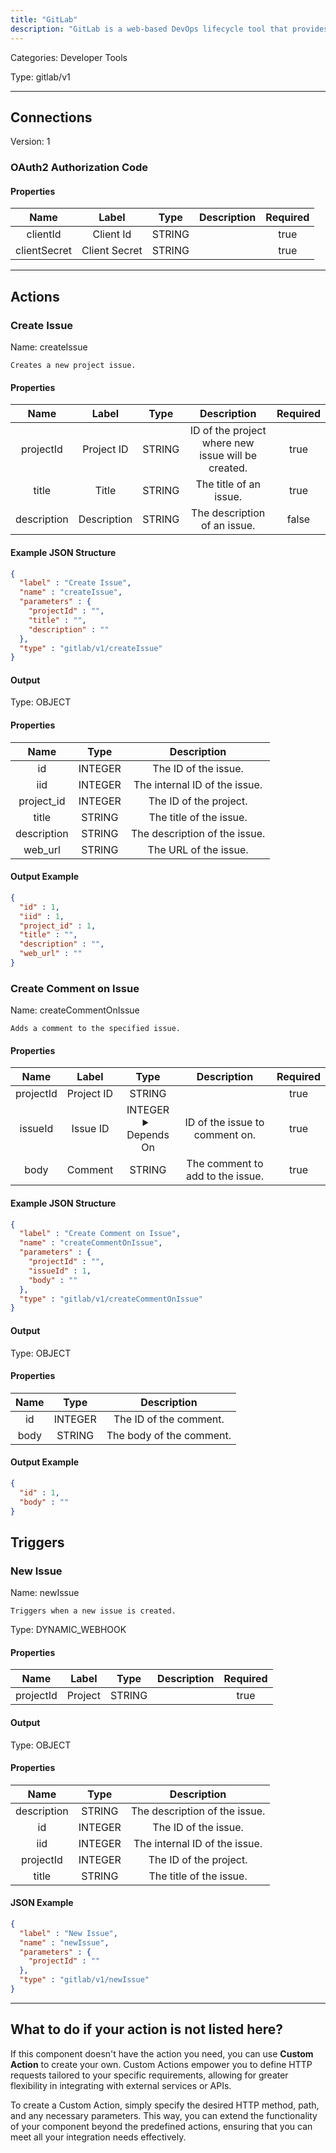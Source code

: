 ```yaml
---
title: "GitLab"
description: "GitLab is a web-based DevOps lifecycle tool that provides a Git repository manager, CI/CD pipelines, issue tracking, and more in a single application."
---
```



Categories: Developer Tools


Type: gitlab/v1

<hr />



## Connections

Version: 1


### OAuth2 Authorization Code

#### Properties

|      Name       |      Label     |     Type     |     Description     | Required |
|:---------------:|:--------------:|:------------:|:-------------------:|:--------:|
| clientId | Client Id | STRING |  | true |
| clientSecret | Client Secret | STRING |  | true |





<hr />


## Actions


### Create Issue
Name: createIssue

`Creates a new project issue.`

#### Properties

|      Name       |      Label     |     Type     |     Description     | Required |
|:---------------:|:--------------:|:------------:|:-------------------:|:--------:|
| projectId | Project ID | STRING | ID of the project where new issue will be created. | true |
| title | Title | STRING | The title of an issue. | true |
| description | Description | STRING | The description of an issue. | false |

#### Example JSON Structure
```json
{
  "label" : "Create Issue",
  "name" : "createIssue",
  "parameters" : {
    "projectId" : "",
    "title" : "",
    "description" : ""
  },
  "type" : "gitlab/v1/createIssue"
}
```

#### Output



Type: OBJECT


#### Properties

|     Name     |     Type     |     Description     |
|:------------:|:------------:|:-------------------:|
| id | INTEGER | The ID of the issue. |
| iid | INTEGER | The internal ID of the issue. |
| project_id | INTEGER | The ID of the project. |
| title | STRING | The title of the issue. |
| description | STRING | The description of the issue. |
| web_url | STRING | The URL of the issue. |




#### Output Example
```json
{
  "id" : 1,
  "iid" : 1,
  "project_id" : 1,
  "title" : "",
  "description" : "",
  "web_url" : ""
}
```


### Create Comment on Issue
Name: createCommentOnIssue

`Adds a comment to the specified issue.`

#### Properties

|      Name       |      Label     |     Type     |     Description     | Required |
|:---------------:|:--------------:|:------------:|:-------------------:|:--------:|
| projectId | Project ID | STRING |  | true |
| issueId | Issue ID | INTEGER <details> <summary> Depends On </summary> projectId </details> | ID of the issue to comment on. | true |
| body | Comment | STRING | The comment to add to the issue. | true |

#### Example JSON Structure
```json
{
  "label" : "Create Comment on Issue",
  "name" : "createCommentOnIssue",
  "parameters" : {
    "projectId" : "",
    "issueId" : 1,
    "body" : ""
  },
  "type" : "gitlab/v1/createCommentOnIssue"
}
```

#### Output



Type: OBJECT


#### Properties

|     Name     |     Type     |     Description     |
|:------------:|:------------:|:-------------------:|
| id | INTEGER | The ID of the comment. |
| body | STRING | The body of the comment. |




#### Output Example
```json
{
  "id" : 1,
  "body" : ""
}
```



## Triggers


### New Issue
Name: newIssue

`Triggers when a new issue is created.`

Type: DYNAMIC_WEBHOOK

#### Properties

|      Name       |      Label     |     Type     |     Description     | Required |
|:---------------:|:--------------:|:------------:|:-------------------:|:--------:|
| projectId | Project | STRING |  | true |


#### Output



Type: OBJECT


#### Properties

|     Name     |     Type     |     Description     |
|:------------:|:------------:|:-------------------:|
| description | STRING | The description of the issue. |
| id | INTEGER | The ID of the issue. |
| iid | INTEGER | The internal ID of the issue. |
| projectId | INTEGER | The ID of the project. |
| title | STRING | The title of the issue. |




#### JSON Example
```json
{
  "label" : "New Issue",
  "name" : "newIssue",
  "parameters" : {
    "projectId" : ""
  },
  "type" : "gitlab/v1/newIssue"
}
```


<hr />


## What to do if your action is not listed here?

If this component doesn't have the action you need, you can use **Custom Action** to create your own. Custom Actions empower you to define HTTP requests tailored to your specific requirements, allowing for greater flexibility in integrating with external services or APIs.

To create a Custom Action, simply specify the desired HTTP method, path, and any necessary parameters. This way, you can extend the functionality of your component beyond the predefined actions, ensuring that you can meet all your integration needs effectively.


